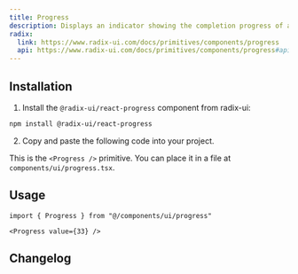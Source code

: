 ```yaml
---
title: Progress
description: Displays an indicator showing the completion progress of a task, typically displayed as a progress bar.
radix:
  link: https://www.radix-ui.com/docs/primitives/components/progress
  api: https://www.radix-ui.com/docs/primitives/components/progress#api-reference
---
```


<ComponentExample src="/components/examples/progress/demo.tsx">
  <ProgressDemo />
</ComponentExample>

## Installation

1. Install the `@radix-ui/react-progress` component from radix-ui:

```bash
npm install @radix-ui/react-progress
```

2. Copy and paste the following code into your project.

<ComponentSource src="/components/ui/progress.tsx" />

<Callout>

This is the `<Progress />` primitive. You can place it in a file at `components/ui/progress.tsx`.

</Callout>

## Usage

```tsx
import { Progress } from "@/components/ui/progress"
```

```tsx
<Progress value={33} />
```

## Changelog

<ComponentHistory src="/components/ui/progress.tsx" />
